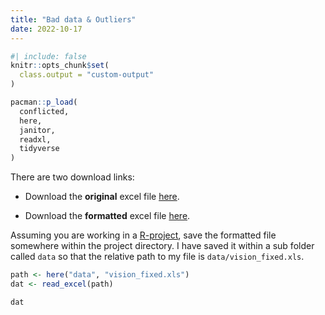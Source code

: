 ```yaml
---
title: "Bad data & Outliers"
date: 2022-10-17
---
```


```r
#| include: false
knitr::opts_chunk$set(
  class.output = "custom-output"
)
```

```r
pacman::p_load(
  conflicted,
  here,
  janitor,
  readxl,
  tidyverse
)
```

There are two download links:

 - Download the **original** excel file [here](https://drive.google.com/uc?export=download&id=1HuzLyyIt0Ihh8crV2qV1qahC_lB3Zj2G).
 
 - Download the **formatted** excel file [here](https://drive.google.com/uc?export=download&id=1xUDsQPI9kIRHYpNOvaOS4kYgOiXA15LD).
 
Assuming you are working in a [R-project](https://support.rstudio.com/hc/en-us/articles/200526207-Using-RStudio-Projects), save the formatted file somewhere within the project directory. I have saved it within a sub folder called `data` so that the relative path to my file is `data/vision_fixed.xls`. 

```r
path <- here("data", "vision_fixed.xls")
dat <- read_excel(path)

dat
```


